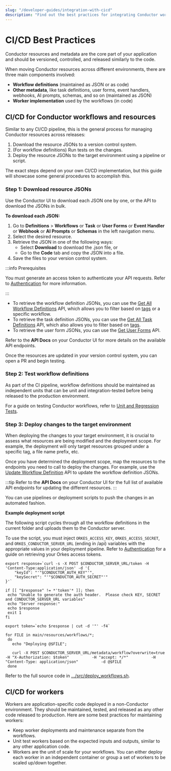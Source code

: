 ```yaml
---
slug: "/developer-guides/integration-with-cicd"
description: "Find out the best practices for integrating Conductor workflows into your CI/CD processes."
---
```



# CI/CD Best Practices

Conductor resources and metadata are the core part of your application and should be versioned, controlled, and released similarly to the code. 

When moving Conductor resources across different environments, there are three main components involved:

* **Workflow definitions** (maintained as JSON or as code)  
* **Other metadata**, like task definitions, user forms, event handlers, webhooks, AI prompts, schemas, and so on (maintained as JSON)  
* **Worker implementation** used by the workflows (in code)

## CI/CD for Conductor workflows and resources

Similar to any CI/CD pipeline, this is the general process for managing Conductor resources across releases:

1. Download the resource JSONs to a version control system.  
2. (For workflow definitions) Run tests on the changes.  
3. Deploy the resource JSONs to the target environment using a pipeline or script.

The exact steps depend on your own CI/CD implementation, but this guide will showcase some general procedures to accomplish this.

### Step 1: Download resource JSONs 

Use the Conductor UI to download each JSON one by one, or the API to download the JSONs in bulk.


<Tabs>
<TabItem value="ui" label="Conductor UI">

**To download each JSON:**

1. Go to **Definitions** > **Workflows** or **Task** or **User Forms** or **Event Handler** or **Webhook** or **AI Prompts** or **Schemas** in the left navigation menu.  
2. Select the desired resource.  
3. Retrieve the JSON in one of the following ways:  
    * Select **Download** to download the .json file, or  
    * Go to the **Code** tab and copy the JSON into a file.  
4. Save the files to your version control system.

</TabItem>
<TabItem value="api" label="API">


:::info Prerequisites

You must generate an access token to authenticate your API requests. Refer to [Authentication](/sdks/authentication) for more information.

:::

* To retrieve the workflow definition JSONs, you can use the [Get All Workflow Definitions](/reference-docs/api/metadata/get-all-workflow-definitions) API, which allows you to filter based on [tags](/access-control-and-security/tags) or a specific workflow.  
* To retrieve the task definition JSONs, you can use the [Get All Task Definitions](/reference-docs/api/metadata/get-all-task-definitions) API, which also allows you to filter based on [tags](/access-control-and-security/tags).  
* To retrieve the user form JSONs, you can use the [Get User Forms](/reference-docs/api/human-tasks/list-task-ui-templates) API.

Refer to the **API Docs** on your Conductor UI for more details on the available API endpoints.

</TabItem>
</Tabs>

Once the resources are updated in your version control system, you can open a PR and begin testing.

### Step 2: Test workflow definitions

As part of the CI pipeline, workflow definitions should be maintained as independent units that can be unit and integration-tested before being released to the production environment.

For a guide on testing Conductor workflows, refer to [Unit and Regression Tests](/developer-guides/unit-and-regression-tests).

### Step 3: Deploy changes to the target environment

When deploying the changes to your target environment, it is crucial to assess what resources are being modified and the deployment scope. For example, the deployment will only target resources grouped under a specific tag, a file name prefix, etc.

Once you have determined the deployment scope, map the resources to the endpoints you need to call to deploy the changes. For example, use the [Update Workflow Definition](/reference-docs/api/metadata/update-workflow-definitions) API to update the workflow definition JSONs.

:::tip
Refer to the **API Docs** on your Conductor UI for the full list of available API endpoints for updating the different resources.
:::

You can use pipelines or deployment scripts to push the changes in an automated fashion.

**Example deployment script**

The following script cycles through all the workflow definitions in the current folder and uploads them to the Conductor server.

To use the script, you must inject `ORKES_ACCESS_KEY`, `ORKES_ACCESS_SECRET`, and `ORKES_CONDUCTOR_SERVER_URL` (ending in /api) variables with the appropriate values in your deployment pipeline. Refer to [Authentication](/sdks/authentication) for a guide on retrieving your Orkes access tokens.

``` shell
export response=`curl -s -X POST $CONDUCTOR_SERVER_URL/token -H 'Content-Type:application/json' -d '{
	"keyId": "'"$CONDUCTOR_AUTH_KEY"'",
	"keySecret": "'"$CONDUCTOR_AUTH_SECRET"'"
}'`

if [[ "$response" != *'token'* ]]; then
 echo "Unable to generate the auth header.  Please check KEY, SECRET and CONDUCTOR_SERVER_URL variables"
 echo "Server response:"
 echo $response
 exit 1
fi

export token=`echo $response | cut -d '"' -f4`

for FILE in main/resources/workflows/*;
 do
   echo "Deploying @$FILE";

   curl -X POST $CONDUCTOR_SERVER_URL/metadata/workflow?overwrite=true          -H "X-Authorization: $token"          -H "accept: */*"          -H "Content-Type: application/json"          -d @$FILE
 done
```

Refer to the full source code in [.../src/deploy_workflows.sh](https://github.com/orkes-io/workflow-cicd/blob/main/src/deploy_workflows.sh#L8-L32).

## CI/CD for workers

Workers are application-specific code deployed in a non-Conductor environment. They should be maintained, tested, and released as any other code released to production. Here are some best practices for maintaining workers:

* Keep worker deployments and maintenance separate from the workflows.  
* Unit test workers based on the expected inputs and outputs, similar to any other application code.  
* Workers are the unit of scale for your workflows. You can either deploy each worker in an independent container or group a set of workers to be scaled up/down together.